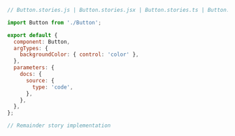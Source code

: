 ```js
// Button.stories.js | Button.stories.jsx | Button.stories.ts | Button.stories.tsx

import Button from './Button';

export default {
  component: Button,
  argTypes: {
    backgroundColor: { control: 'color' },
  },
  parameters: {
    docs: {
      source: {
        type: 'code',
      },
    },
  },
};

// Remainder story implementation
```
